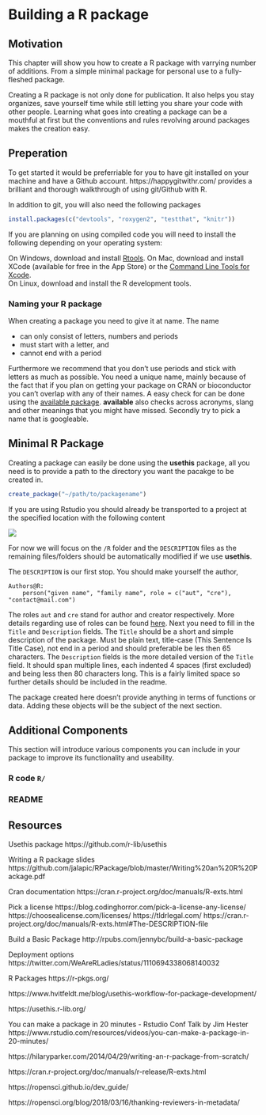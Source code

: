 # Building a R package

## Motivation

This chapter will show you how to create a R package with varrying number of additions. From a simple minimal package for personal use to a fully-fleshed package.

Creating a R package is not only done for publication. It also helps you stay organizes, save yourself time while still letting you share your code with other people. Learning what goes into creating a package can be a mouthful at first but the conventions and rules revolving around packages makes the creation easy.

## Preperation

To get started it would be preferriable for you to have git installed on your machine and have a  Github account. https://happygitwithr.com/ provides a brilliant and thorough walkthrough of using git/Github with R.

In addition to git, you will also need the following packages

```r
install.packages(c("devtools", "roxygen2", "testthat", "knitr"))
```

If you are planning on using compiled code you will need to install the following depending on your operating system:

On Windows, download and install [Rtools](https://cran.r-project.org/bin/windows/Rtools/).
On Mac, download and install XCode (available for free in the App Store) or the [Command Line Tools for Xcode](http://developer.apple.com/downloads).  
On Linux, download and install the R development tools.  

### Naming your R package

When creating a package you need to give it at name. The name

- can only consist of letters, numbers and periods
- must start with a letter, and 
- cannot end with a period

Furthermore we recommend that you don't use periods and stick with letters as much as possible. You need a unique name, mainly because of the fact that if you plan on getting your package on CRAN or bioconductor you can't overlap with any of their names. A easy check for can be done using the [available package](https://github.com/ropenscilabs/available). **available** also checks across acronyms, slang and other meanings that you might have missed. Secondly try to pick a name that is googleable.

## Minimal R Package

Creating a package can easily be done using the **usethis** package, all you need is to provide a path to the directory you want the pacakge to be created in.

```r
create_package("~/path/to/packagename")
```

If you are using Rstudio you should already be transported to a project at the specified location with the following content

![](screenshots/r-packages/minimal-package.png)

For now we will focus on the `/R` folder and the `DESCRIPTION` files as the remaining files/folders should be automatically modified if we use **usethis**.  

The `DESCRIPTION` is our first stop. You should make yourself the author,

```{}
Authors@R: 
    person("given name", "family name", role = c("aut", "cre"), "contact@mail.com")
```

The roles `aut` and `cre` stand for author and creator respectively. More details regarding use of roles can be found [here](https://r-pkgs.org/description.html#author). Next you need to fill in the `Title` and `Description` fields. The `Title` should be a short and simple description of the package. Must be plain text, title-case (This Sentence Is Title Case), not end in a period and should preferable be les then 65 characters. The `Description` fields is the more detailed version of the `Title` field. It should span multiple lines, each indented 4 spaces (first excluded) and being less then 80 characters long. This is a fairly limited space so further details should be included in the readme.  

The package created here doesn't provide anything in terms of functions or data. Adding these objects will be the subject of the next section.  

## Additional Components

This section will introduce various components you can include in your package to improve its functionality and useability. 

### R code `R/`



### README {#readme}

## Resources

Usethis package
https://github.com/r-lib/usethis

Writing a R package slides
https://github.com/jalapic/RPackage/blob/master/Writing%20an%20R%20Package.pdf

Cran documentation
https://cran.r-project.org/doc/manuals/R-exts.html

Pick a license
https://blog.codinghorror.com/pick-a-license-any-license/
https://choosealicense.com/licenses/
https://tldrlegal.com/
https://cran.r-project.org/doc/manuals/R-exts.html#The-DESCRIPTION-file

Build a Basic Package
http://rpubs.com/jennybc/build-a-basic-package 

Deployment options
https://twitter.com/WeAreRLadies/status/1110694338068140032

R Packages
https://r-pkgs.org/

https://www.hvitfeldt.me/blog/usethis-workflow-for-package-development/

https://usethis.r-lib.org/

You can make a package in 20 minutes - Rstudio Conf Talk by Jim Hester
https://www.rstudio.com/resources/videos/you-can-make-a-package-in-20-minutes/

https://hilaryparker.com/2014/04/29/writing-an-r-package-from-scratch/

https://cran.r-project.org/doc/manuals/r-release/R-exts.html

https://ropensci.github.io/dev_guide/

https://ropensci.org/blog/2018/03/16/thanking-reviewers-in-metadata/
